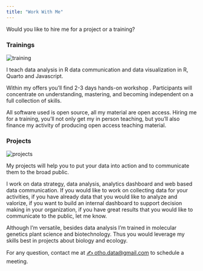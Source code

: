 ```yaml
---
title: "Work With Me"
---
```


::: cv
Would you like to hire me for a project or a training?

::: {.grid style="--bs-columns: 6;"}
::: {.g-col-6 .g-col-sm-3}
### Trainings

<img src="img/dataviz-meetup.jpg" alt="training" class="cover"/>

I teach data analysis in R data communication and data visualization in R, Quarto and Javascript.

Within my offers you'll find 2-3 days hands-on workshop . Participants will concentrate on understanding, mastering, and becoming independent on a full collection of skills.

All software used is open source, all my material are open access. Hiring me for a training, you'll not only get my in person teaching, but you'll also finance my activity of producing open access teaching material.
:::

::: {.g-col-6 .g-col-sm-3}
### Projects

<img src="img/fluidigr.png" alt="projects" class="cover"/>

My projects will help you to put your data into action and to communicate them to the broad public.

I work on data strategy, data analysis, analytics dashboard and web based data communication. If you would like to work on collecting data for your activities, if you have already data that you would like to analyze and valorize, if you want to build an internal dashboard to support decision making in your organization, if you have great results that you would like to communicate to the public, let me know.

Although I'm versatile, besides data analysis I'm trained in molecular genetics plant science and biotechnology. Thus you would leverage my skills best in projects about biology and ecology. 
:::
:::

For any question, contact me at [✍ otho.data\@gmail.com](mailto:otho.data@gmail.com) to schedule a meeting.
:::
